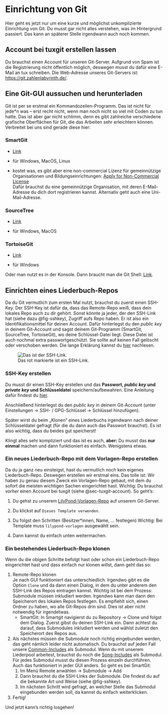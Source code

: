 # Einrichtung von Git

Hier geht es jetzt nur um eine kurze und möglichst unkomplizierte Einrichtung von Git. Du musst gar nicht alles verstehen, was im Hintergrund passiert. Das kann an späterer Stelle irgendwann auch noch kommen.

## Account bei tuxgit erstellen lassen {#sec-tuxgit-account}

Du brauchst einen Account für unseren Git-Server. Aufgrund von Spam ist die Registrierung nicht öffentlich möglich, deswegen musst du dafür eine E-Mail an tux schreiben. Die Web-Adresse unseres Git-Servers ist: <https://git.zahlenlabyrinth.de/>.

## Eine Git-GUI aussuchen und herunterladen

Git ist per se erstmal ein Kommandozeilen-Programm. Das ist nicht für jede\*n was – erst recht nicht, wenn man noch nicht so viel mit Coden zu tun hatte. Das ist aber gar nicht schlimm, denn es gibt zahlreiche verschiedene grafische Oberflächen für Git, die das Arbeiten sehr erleichtern können. Verbreitet bei uns sind gerade diese hier:

### SmartGit

-   [Link](https://www.syntevo.com/smartgit/)

-   für Windows, MacOS, Linux

-   kostet was, es gibt aber eine non-commercial Lizenz für gemeinnützige Organisationen und Bildungseinrichtungen: [Apply for Non-Commercial License](https://www.syntevo.com/register-non-commercial/)\
    Dafür brauchst du eine gemeinnützige Organisation, mit deren E-Mail-Adresse du dich dort registrieren kannst. Alternativ geht auch eine Uni-Mail-Adresse.

### SourceTree

-   [Link](https://www.sourcetreeapp.com/)

-   für Windows, MacOS

### TortoiseGit

-   [Link](https://tortoisegit.org/)

-   für Windows

Oder man nutzt es in der Konsole. Dann braucht man die Git Shell: [Link](https://git-scm.com/downloads).

## Einrichten eines Liederbuch-Repos

Da du Git vermutlich zum ersten Mal nutzt, brauchst du zuerst einen SSH-Key. Der SSH-Key ist dafür da, dass das Remote-Repo weiß, dass dein lokales Repo auch zu dir gehört. Sonst könnte ja jeder, der den SSH-Link hat (siehe dazu @fig-sshkey), Zugriff aufs Repo haben. Er ist also ein Identifikationsmittel für deinen Account. Dafür hinterlegst du den *public key* in deinem Git-Account und sagst deinem Git-Programm (SmartGit, SourceTree, TortoiseGit), wo deine Schlüssel-Datei liegt. Diese Datei ist auch nochmal extra passwortgeschützt. Sie sollte auf keinen Fall gelöscht oder verschoben werden. Die lange Erklärung kannst du [hier](https://www.rrz.uni-hamburg.de/services/hpc/grundwissen/ssh-keys.html) nachlesen.

![Das rot markierte ist ein SSH-Link.](https://anupdhakal.com/static/1ea06fda1c5fa35c6f512e321d5c8923/8b936/github-repo-ssh-link-example.png){#fig-sshkey alt="Das ist der SSH-Link."}

### SSH-Key erstellen

Du musst dir einen SSH-Key erstellen und das **Passwort, *public key* und *private key* und Schlüsseldatei** speichern/aufbewahren. Eine Anleitung dafür findest du [hier](https://www.heise.de/tipps-tricks/SSH-Key-erstellen-so-geht-s-4400280.html?hg=1&hgi=0&hgf=false).

Anschließend hinterlegst du den *public key* in deinem Git-Account (unter Einstellungen -\> SSH- / GPG-Schlüssel -\> Schlüssel hinzufügen).

Später wirst du beim „Klonen“ eines Liederbuchs irgendwann nach deiner Schlüsseldatei gefragt (für die du dann auch das Passwort brauchst). Es ist also wichtig, dass du beides gut speicherst!

Klingt alles sehr kompliziert und das ist es auch, **aber:** Du musst das **nur einmal** machen und dann funktioniert es einfach. Wenigstens etwas.

### Ein neues Liederbuch-Repo mit dem Vorlagen-Repo erstellen

Da du ja ganz neu einsteigst, hast du vermutlich noch kein eigenes Liederbuch-Repo. Deswegen erstellen wir erstmal eins. Das tolle ist: Wir haben zu genau diesem Zweck ein Vorlagen-Repo gebaut, mit dem du sofort die meisten wichtigen Sachen eingerichtet hast. Wichtig: Du brauchst *vorher* einen Account bei tuxgit (siehe @sec-tuxgit-account). So geht’s:

1.  Du gehst zu unserem [LilyPond-Vorlagen-Repo](https://git.zahlenlabyrinth.de/boernel/lilypond-vorlagen) auf unserem Git-Server.

2.  Du klickst auf `Dieses Template verwenden`.

3.  Du folgst den Schritten (Besitzer\*innen, Name, ... festlegen) Wichtig: Bei Template muss `lilypond-vorlagen` ausgewählt sein.

4.  Dann kannst du einfach unten weitermachen.

### Ein bestehendes Liederbuch-Repo klonen

Wenn du die obigen Schritte befolgt hast oder schon ein Liederbuch-Repo eingerichtet hast und dass einfach nur klonen willst, dann geht das so:

1.  Remote-Repo klonen\
    Je nach GUI funktioniert das unterschiedlich. Irgendwo gibt es die Option `Clone` und da dann einen Dialog, in dem du unter anderem den SSH-Link des Repos eintragen kannst. Wichtig ist bei dem Prozess: Submodule müssen inkludiert werden. Irgendwo kann man dann den Speicherort des lokalen Repos festlegen. Es empfiehlt sich, einen Ordner zu haben, wo alle Git-Repos drin sind. Dies ist aber nicht notwendig für irgendetwas.
    -   SmartGit: In Smartgit navigierst du zu Repository -\> Clone und folgst dem Dialog. Zuerst gibst du deinen SSH-Link ein. Dann achtest du darauf, dass Submodules inkludiert werden und wählst zuletzt den Speicherort des Repos aus.
2.  Als nächstes müssen die Submodule noch richtig eingebunden werden, das geht nämlich leider nicht automatisch. Du brauchst auf jeden Fall unsere [Common-Includes](https://git.zahlenlabyrinth.de/boernel/lilypond-common-includes) als Submodul. Wenn du mit unserem Liederpool arbeitest, brauchst du noch die [Song-Includes](https://git.zahlenlabyrinth.de/boernel/lilypond-song-includes) als Submodul. Für jedes Submodul musst du diesen Prozess einzeln durchführen.\
    Auch das funktioniert in jeder GUI anders. So geht es bei SmartGit:
    1.  Im Menü Remote anwählen -\> Submodule -\> Add
    2.  Dann brauchst du die SSH-Links der Submodule. Die findest du auf die bekannte Art und Weise (siehe @fig-sshkey).
    3.  Im nächsten Schritt wird gefragt, an welcher Stelle das Submodul eingebunden werden soll, da kannst du einfach weiterklicken.
3.  Fertig!

Und jetzt kann’s richtig losgehen!
